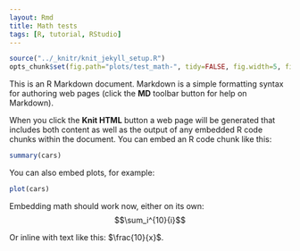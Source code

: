 ```yaml
---
layout: Rmd
title: Math tests
tags: [R, tutorial, RStudio]
---
```


```r
source("../_knitr/knit_jekyll_setup.R")
opts_chunk$set(fig.path="plots/test_math-", tidy=FALSE, fig.width=5, fig.height=5)
```

This is an R Markdown document. Markdown is a simple formatting syntax for authoring web pages (click the **MD** toolbar button for help on Markdown).

When you click the **Knit HTML** button a web page will be generated that includes both content as well as the output of any embedded R code chunks within the document. You can embed an R code chunk like this:

```r
summary(cars)
```

You can also embed plots, for example:

```r
plot(cars)
```
Embedding math should work now, either on its own:
$$\sum_i^{10}{i}$$

Or inline with text like this: $\frac{10}{x}$. 